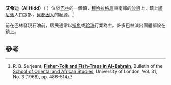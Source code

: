 {{Infobox Settlement
<!--See the Table at Infobox Settlement for all fields and descriptions of usage-->
<!-- Basic info  ---------------->
|official_name          = 艾希迪
|other_name             =
|native_name            = الحد
|nickname               =
|settlement_type        = 鎮
|motto                  =
<!-- images and maps  ----------->
|image_skyline          = Bahrain-Al Hadd.png
|imagesize              = 150px
|image_caption          = 艾希迪區的位置
|image_flag             =
|flag_size              =
|image_seal             =
|seal_size              =
|image_shield           =
|shield_size            =
|image_blank_emblem     =
|blank_emblem_type      =
|blank_emblem_size      =
|image_map              =
|mapsize                =
|map_caption            =
|image_map1             =
|mapsize1               =
|map_caption1           =
|image_dot_map          =
|dot_mapsize            =
|dot_map_caption        =
|dot_x =  |dot_y =
|pushpin_map            = Bahrain
|pushpin_label_position =bottom
|pushpin_map_caption    =Location in Bahrain<!-- Location ------------------>
|coordinates_display    = inline,title
|coordinates_region     = BH
|subdivision_type       = 國家
|subdivision_name       = [[巴林|巴林]]
|subdivision_type1      = [[省|省]]
|subdivision_name1      = [[北部省|北部省]]
|subdivision_type2      =
|subdivision_name2      =
|subdivision_type3      =
|subdivision_name3      =
|subdivision_type4      =
|subdivision_name4      =
<!-- Politics ----------------->
|government_footnotes   =
|government_type        =
|leader_title           =
|leader_name            =
|leader_title1          =  <!-- for places with, say, both a mayor and a city manager -->
|leader_name1           =
|leader_title2          =
|leader_name2           =
|leader_title3          =
|leader_name3           =
|leader_title4          =
|leader_name4           =
|established_title      =
|established_date       =
|established_title2     =  <!-- Incorporated (town) -->
|established_date2      =
|established_title3     =  <!-- Incorporated (city) -->
|established_date3      =
<!-- Area    --------------------->
|area_magnitude         =
|unit_pref                =Imperial <!--Enter: Imperial, if Imperial (metric) is desired-->
|area_footnotes           =
|area_total_km2           =
|area_land_km2            = <!--See table @ Template:Infobox Settlement for details on automatic unit conversion-->
|area_water_km2           =
|area_total_sq_mi         =
|area_land_sq_mi          =
|area_water_sq_mi         =
|area_water_percent       =
|area_urban_km2           =
|area_urban_sq_mi         =
|area_metro_km2           =
|area_metro_sq_mi         =
|area_blank1_title        =
|area_blank1_km2          =
|area_blank1_sq_mi        =
<!-- Population   ----------------------->
|population_as_of               =
|population_footnotes           =
|population_note                =
|population_total               =
|population_density_km2         =
|population_density_sq_mi       =
|population_metro               =
|population_density_metro_km2   =
|population_density_metro_sq_mi =
|population_urban               =
|population_density_urban_km2   =
|population_density_urban_sq_mi =
|population_blank1_title        =Ethnicities
|population_blank1              =
|population_blank2_title        =Religions
|population_blank2              =
|population_density_blank1_km2 =   
|population_density_blank1_sq_mi =
<!-- General information  --------------->
|timezone               =
|utc_offset             =
|timezone_DST           =
|utc_offset_DST         =
|latd=26|latm=15|latNS=N
|longd=50|longm=39|longEW=E
|elevation_footnotes    =  <!--for references: use <ref> </ref> tags-->
|elevation_m            =
|elevation_ft           = <!-- accord. to Google Earth-->
<!-- Area/postal codes & others -------->
|postal_code_type       =  <!-- enter ZIP code, Postcode, Post code, Postal code... -->
|postal_code            =
|area_code              =
|blank_name             =
|blank_info             =
|blank1_name            =
|blank1_info            =
|website                =
|footnotes              =
}}

'''艾希迪（Al Hidd）'''（ {{lang-ar|الحد}}）位於[[巴林|巴林]]的一個鎮，[[穆哈拉格島|穆哈拉格島]]東南部的[[沙咀|沙咀]]上，鎮上[[順尼派|順尼派]]人口眾多，[[貝都因人|貝都因人]]的起源。<ref>R. B. Serjeant, '''[http://www.jstor.org/pss/614301 Fisher-Folk and Fish-Traps in Al-Baḥrain]''', Bulletin of the [[School_of_Oriental_and_African_Studies|School of Oriental and African Studies]], University of London, Vol. 31, No. 3 (1968), pp. 486-514</ref>

前在巴林發現石油前，居民通常以[[捕魚|捕魚]]或[[珍珠|珍珠]]行業為主。許多巴林演出團體都設在鎮上。

== 參考 ==
{{reflist}}